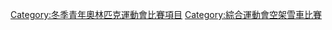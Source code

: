 {{NoteTA|G1=Sports}}
[[Category:冬季青年奧林匹克運動會比賽項目|Category:冬季青年奧林匹克運動會比賽項目]]
[[Category:綜合運動會空架雪車比賽|Category:綜合運動會空架雪車比賽]]